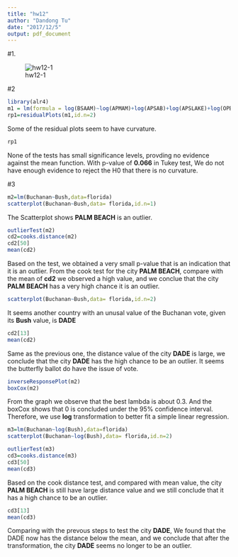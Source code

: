 ```yaml
---
title: "hw12"
author: "Dandong Tu"
date: "2017/12/5"
output: pdf_document
---
```


#1.

![hw12-1](hw12-1.png)
\par

#2
```r
library(alr4)
m1 = lm(formula = log(BSAAM)~log(APMAM)+log(APSAB)+log(APSLAKE)+log(OPBPC)+log(OPRC)+log(OPSLAKE),data=water)
rp1=residualPlots(m1,id.n=2)
```
Some of the residual plots seem to have curvature.\par

```r
rp1
```
None of the tests has small significance levels, provding no evidence against the mean function. With p-value of **0.066** in Tukey test, We do not have enough evidence to reject the H0 that there is no curvature.\par

#3
```r
m2=lm(Buchanan~Bush,data=florida)
scatterplot(Buchanan~Bush,data= florida,id.n=1)
```
The Scatterplot shows **PALM BEACH** is an outlier.\par

```r
outlierTest(m2)
cd2=cooks.distance(m2)
cd2[50]
mean(cd2)
```
Based on the test, we obtained a very small p-value that is an indication that it is an outlier. From the cook test for the city **PALM BEACH**, compare with the mean of **cd2** we observed a high value, and we conclue that the city **PALM BEACH** has a very high chance it is an outlier.\par

```r
scatterplot(Buchanan~Bush,data= florida,id.n=2)
```
It seems another country with an unusal value of the Buchanan vote, given its **Bush** value, is **DADE**
```r
cd2[13]
mean(cd2)
```
Same as the previous one, the distance value of the city **DADE** is large, we conclude that the city **DADE** has the high chance to be an outlier. It seems the butterfly ballot do have the issue of vote.

```r
inverseResponsePlot(m2)
boxCox(m2)
```
From the graph we observe that the best lambda is about 0.3. And the boxCox shows that 0 is concluded under the 95% confidence interval. Therefore, we use **log** transformation to better fit a simple linear regression.
```r
m3=lm(Buchanan~log(Bush),data=florida)
scatterplot(Buchanan~log(Bush),data= florida,id.n=2)
```
```r
outlierTest(m3)
cd3=cooks.distance(m3)
cd3[50]
mean(cd3)
```
Based on the cook distance test, and compared with mean value, the city **PALM BEACH** is still have large distance value and we still conclude that it has a high chance to be an outlier.

```r
cd3[13]
mean(cd3)
```
Comparing with the prevous steps to test the city **DADE**, We found that the DADE now has the distance below the mean, and we conclude that after the transformation, the city **DADE** seems no longer to be an outlier.
